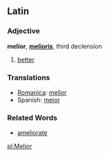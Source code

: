 ==Latin==

===Adjective===
'''melior''', '''[[melioris]]''', third declension

# [[better]]

===Translations===

*[[Romanica]]: [[melior]]
*Spanish: [[mejor]]

===Related Words===
*[[ameliorate]]

[[pl:Melior]]